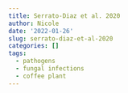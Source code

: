```yaml
---
title: Serrato-Diaz et al. 2020
author: Nicole
date: '2022-01-26'
slug: serrato-diaz-et-al-2020
categories: []
tags:
  - pathogens
  - fungal infections
  - coffee plant
---
```

